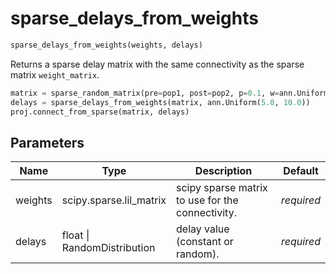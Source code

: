# sparse_delays_from_weights { #ANNarchy.core.Utils.sparse_delays_from_weights }

```python
sparse_delays_from_weights(weights, delays)
```

Returns a sparse delay matrix with the same connectivity as the sparse matrix `weight_matrix`.

```python
matrix = sparse_random_matrix(pre=pop1, post=pop2, p=0.1, w=ann.Uniform(0.0, 1.0))
delays = sparse_delays_from_weights(matrix, ann.Uniform(5.0, 10.0))
proj.connect_from_sparse(matrix, delays)
```

## Parameters {.doc-section .doc-section-parameters}

| Name    | Type                        | Description                                      | Default    |
|---------|-----------------------------|--------------------------------------------------|------------|
| weights | scipy.sparse.lil_matrix     | scipy sparse matrix to use for the connectivity. | _required_ |
| delays  | float \| RandomDistribution | delay value (constant or random).                | _required_ |